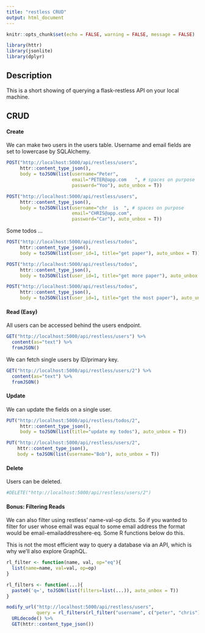 ```yaml
---
title: "restless CRUD"
output: html_document
---
```


```r
knitr::opts_chunk$set(echo = FALSE, warning = FALSE, message = FALSE)
```

```r
library(httr)
library(jsonlite)
library(dplyr)
```

## Description

This is a short showing of querying a flask-restless API on your local machine.

## CRUD

#### Create

We can make two users in the users table. Username and email fields are set to lowercase by SQLAlchemy.

```r
POST("http://localhost:5000/api/restless/users",
     httr::content_type_json(),
     body = toJSON(list(username="Peter",
                        email="PETER@app.com   ", # spaces on purpose
                        password="Yoo"), auto_unbox = T))

POST("http://localhost:5000/api/restless/users",
     httr::content_type_json(),
     body = toJSON(list(username="chr  is  ", # spaces on purpose
                        email="CHRIS@app.com",
                        password="Car"), auto_unbox = T))
```

Some todos ...

```r

POST("http://localhost:5000/api/restless/todos",
     httr::content_type_json(),
     body = toJSON(list(user_id=1, title="get paper"), auto_unbox = T))

POST("http://localhost:5000/api/restless/todos",
     httr::content_type_json(),
     body = toJSON(list(user_id=1, title="get more paper"), auto_unbox = T))

POST("http://localhost:5000/api/restless/todos",
     httr::content_type_json(),
     body = toJSON(list(user_id=1, title="get the most paper"), auto_unbox = T))

```


#### Read (Easy)

All users can be accessed behind the users endpoint.

```r
GET("http://localhost:5000/api/restless/users") %>%
  content(as="text") %>%
  fromJSON()
```

We can fetch single users by ID/primary key.

```r
GET("http://localhost:5000/api/restless/users/2") %>%
  content(as="text") %>%
  fromJSON()
```

#### Update

We can update the fields on a single user.


```r
PUT("http://localhost:5000/api/restless/todos/2",
     httr::content_type_json(),
     body = toJSON(list(title="update my todos"), auto_unbox = T))
```


```r
PUT("http://localhost:5000/api/restless/users/2",
    httr::content_type_json(),
    body = toJSON(list(username="Bob"), auto_unbox = T))
```

#### Delete

Users can be deleted.

```r
#DELETE("http://localhost:5000/api/restless/users/2")
```

#### Bonus: Filtering Reads

We can also filter using restless' name-val-op dicts. So if you wanted to filter for user whose email was equal to some email address the format would be email-emailaddresshere-eq. Some R functions below do this.

This is not the most efficient way to query a database via an API, which is why we'll also explore GraphQL.

```r
rl_filter <- function(name, val, op="eq"){
  list(name=name, val=val, op=op)
}

rl_filters <- function(...){
  paste0('q=', toJSON(list(filters=list(...)), auto_unbox = T))
}
```


```r
modify_url("http://localhost:5000/api/restless/users",
           query = rl_filters(rl_filter("username", c("peter", "chris"), "in"))) %>%
  URLdecode() %>%
  GET(httr::content_type_json())
```

